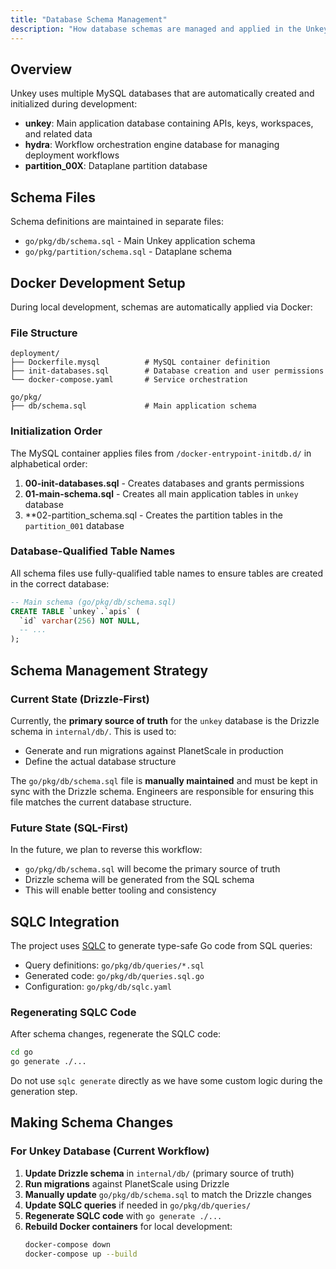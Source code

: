 ```yaml
---
title: "Database Schema Management"
description: "How database schemas are managed and applied in the Unkey platform"
---
```


## Overview

Unkey uses multiple MySQL databases that are automatically created and initialized during development:

- **unkey**: Main application database containing APIs, keys, workspaces, and related data
- **hydra**: Workflow orchestration engine database for managing deployment workflows
- **partition_00X**: Dataplane partition database

## Schema Files

Schema definitions are maintained in separate files:

- `go/pkg/db/schema.sql` - Main Unkey application schema
- `go/pkg/partition/schema.sql` - Dataplane schema
## Docker Development Setup

During local development, schemas are automatically applied via Docker:

### File Structure

```
deployment/
├── Dockerfile.mysql          # MySQL container definition
├── init-databases.sql        # Database creation and user permissions
└── docker-compose.yaml       # Service orchestration

go/pkg/
├── db/schema.sql             # Main application schema
```

### Initialization Order

The MySQL container applies files from `/docker-entrypoint-initdb.d/` in alphabetical order:

1. **00-init-databases.sql** - Creates databases and grants permissions
2. **01-main-schema.sql** - Creates all main application tables in `unkey` database
3. \*\*02-partition_schema.sql - Creates the partition tables in the `partition_001` database

### Database-Qualified Table Names

All schema files use fully-qualified table names to ensure tables are created in the correct database:

```sql
-- Main schema (go/pkg/db/schema.sql)
CREATE TABLE `unkey`.`apis` (
  `id` varchar(256) NOT NULL,
  -- ...
);

```

## Schema Management Strategy

### Current State (Drizzle-First)

Currently, the **primary source of truth** for the `unkey` database is the Drizzle schema in `internal/db/`. This is used to:

- Generate and run migrations against PlanetScale in production
- Define the actual database structure

The `go/pkg/db/schema.sql` file is **manually maintained** and must be kept in sync with the Drizzle schema. Engineers are responsible for ensuring this file matches the current database structure.

### Future State (SQL-First)

In the future, we plan to reverse this workflow:

- `go/pkg/db/schema.sql` will become the primary source of truth
- Drizzle schema will be generated from the SQL schema
- This will enable better tooling and consistency

## SQLC Integration

The project uses [SQLC](https://sqlc.dev/) to generate type-safe Go code from SQL queries:

- Query definitions: `go/pkg/db/queries/*.sql`
- Generated code: `go/pkg/db/queries.sql.go`
- Configuration: `go/pkg/db/sqlc.yaml`

### Regenerating SQLC Code

After schema changes, regenerate the SQLC code:

```bash
cd go
go generate ./...
```

Do not use `sqlc generate` directly as we have some custom logic during the generation step.

## Making Schema Changes

### For Unkey Database (Current Workflow)

1. **Update Drizzle schema** in `internal/db/` (primary source of truth)
2. **Run migrations** against PlanetScale using Drizzle
3. **Manually update** `go/pkg/db/schema.sql` to match the Drizzle changes
4. **Update SQLC queries** if needed in `go/pkg/db/queries/`
5. **Regenerate SQLC code** with `go generate ./...`
6. **Rebuild Docker containers** for local development:
   ```bash
   docker-compose down
   docker-compose up --build
   ```
